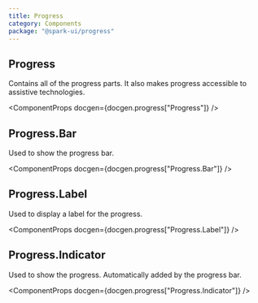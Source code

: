 ```yaml
---
title: Progress
category: Components
package: "@spark-ui/progress"
---
```



<ComponentMenu slug="progress" />

## Progress

Contains all of the progress parts. It also makes progress accessible to assistive technologies.

<ComponentProps docgen={docgen.progress["Progress"]} />

## Progress.Bar

Used to show the progress bar.

<ComponentProps docgen={docgen.progress["Progress.Bar"]} />

## Progress.Label

Used to display a label for the progress.

<ComponentProps docgen={docgen.progress["Progress.Label"]} />

## Progress.Indicator

Used to show the progress. Automatically added by the progress bar.

<ComponentProps docgen={docgen.progress["Progress.Indicator"]} />
